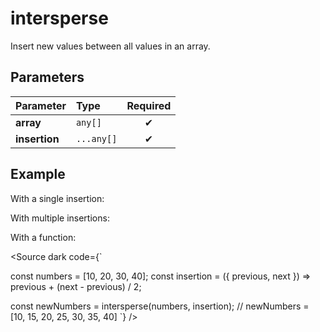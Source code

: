 
# intersperse

Insert new values between all values in an array.

## Parameters

| Parameter     | Type       | Required |
| :------------ | :--------- | :------: |
| **array**     | `any[]`    |    ✔     |
| **insertion** | `...any[]` |    ✔     |

## Example

With a single insertion:

<Example array="a, b, c, d" insertion="+" />

With multiple insertions:

<Example array="a, b, c, d" insertion="+, -" />

With a function:

<Source dark code={`

const numbers = [10, 20, 30, 40];
const insertion = ({ previous, next }) => previous + (next - previous) / 2;

const newNumbers = intersperse(numbers, insertion);
// newNumbers = [10, 15, 20, 25, 30, 35, 40]
`} />
